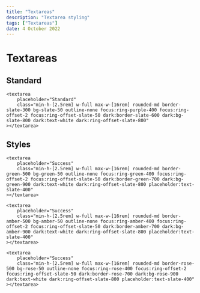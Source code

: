 ---
title: "Textareas"
description: "Textarea styling"
tags: ["Textareas"]
date: 4 October 2022
---

# Textareas

## Standard

```html-preview
<textarea
    placeholder="Standard"
    class="min-h-[2.5rem] w-full max-w-[16rem] rounded-md border-slate-300 bg-slate-50 outline-none focus:ring-purple-400 focus:ring-offset-2 focus:ring-offset-slate-50 dark:border-slate-600 dark:bg-slate-800 dark:text-white dark:ring-offset-slate-800"
></textarea>
```

## Styles

```html-preview
<textarea
    placeholder="Success"
    class="min-h-[2.5rem] w-full max-w-[16rem] rounded-md border-green-500 bg-green-50 outline-none focus:ring-green-400 focus:ring-offset-2 focus:ring-offset-slate-50 dark:border-green-700 dark:bg-green-900 dark:text-white dark:ring-offset-slate-800 placeholder:text-slate-400"
></textarea>

<textarea
    placeholder="Success"
    class="min-h-[2.5rem] w-full max-w-[16rem] rounded-md border-amber-500 bg-amber-50 outline-none focus:ring-amber-400 focus:ring-offset-2 focus:ring-offset-slate-50 dark:border-amber-700 dark:bg-amber-900 dark:text-white dark:ring-offset-slate-800 placeholder:text-slate-400"
></textarea>

<textarea
    placeholder="Success"
    class="min-h-[2.5rem] w-full max-w-[16rem] rounded-md border-rose-500 bg-rose-50 outline-none focus:ring-rose-400 focus:ring-offset-2 focus:ring-offset-slate-50 dark:border-rose-700 dark:bg-rose-900 dark:text-white dark:ring-offset-slate-800 placeholder:text-slate-400"
></textarea>

```
